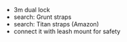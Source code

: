 - 3m dual lock
- search: Grunt straps
- search: Titan straps (Amazon)
- connect it with leash mount for safety

